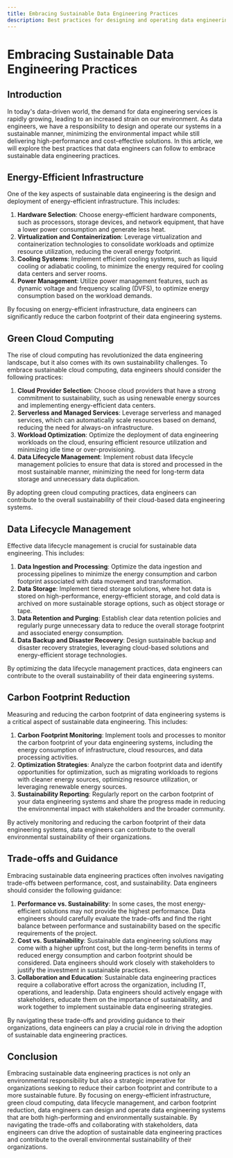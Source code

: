 ```yaml
---
title: Embracing Sustainable Data Engineering Practices
description: Best practices for designing and operating data engineering systems with a focus on sustainability
---
```


# Embracing Sustainable Data Engineering Practices

## Introduction

In today's data-driven world, the demand for data engineering services is rapidly growing, leading to an increased strain on our environment. As data engineers, we have a responsibility to design and operate our systems in a sustainable manner, minimizing the environmental impact while still delivering high-performance and cost-effective solutions. In this article, we will explore the best practices that data engineers can follow to embrace sustainable data engineering practices.

## Energy-Efficient Infrastructure

One of the key aspects of sustainable data engineering is the design and deployment of energy-efficient infrastructure. This includes:

1. **Hardware Selection**: Choose energy-efficient hardware components, such as processors, storage devices, and network equipment, that have a lower power consumption and generate less heat.
2. **Virtualization and Containerization**: Leverage virtualization and containerization technologies to consolidate workloads and optimize resource utilization, reducing the overall energy footprint.
3. **Cooling Systems**: Implement efficient cooling systems, such as liquid cooling or adiabatic cooling, to minimize the energy required for cooling data centers and server rooms.
4. **Power Management**: Utilize power management features, such as dynamic voltage and frequency scaling (DVFS), to optimize energy consumption based on the workload demands.

By focusing on energy-efficient infrastructure, data engineers can significantly reduce the carbon footprint of their data engineering systems.

## Green Cloud Computing

The rise of cloud computing has revolutionized the data engineering landscape, but it also comes with its own sustainability challenges. To embrace sustainable cloud computing, data engineers should consider the following practices:

1. **Cloud Provider Selection**: Choose cloud providers that have a strong commitment to sustainability, such as using renewable energy sources and implementing energy-efficient data centers.
2. **Serverless and Managed Services**: Leverage serverless and managed services, which can automatically scale resources based on demand, reducing the need for always-on infrastructure.
3. **Workload Optimization**: Optimize the deployment of data engineering workloads on the cloud, ensuring efficient resource utilization and minimizing idle time or over-provisioning.
4. **Data Lifecycle Management**: Implement robust data lifecycle management policies to ensure that data is stored and processed in the most sustainable manner, minimizing the need for long-term data storage and unnecessary data duplication.

By adopting green cloud computing practices, data engineers can contribute to the overall sustainability of their cloud-based data engineering systems.

## Data Lifecycle Management

Effective data lifecycle management is crucial for sustainable data engineering. This includes:

1. **Data Ingestion and Processing**: Optimize the data ingestion and processing pipelines to minimize the energy consumption and carbon footprint associated with data movement and transformation.
2. **Data Storage**: Implement tiered storage solutions, where hot data is stored on high-performance, energy-efficient storage, and cold data is archived on more sustainable storage options, such as object storage or tape.
3. **Data Retention and Purging**: Establish clear data retention policies and regularly purge unnecessary data to reduce the overall storage footprint and associated energy consumption.
4. **Data Backup and Disaster Recovery**: Design sustainable backup and disaster recovery strategies, leveraging cloud-based solutions and energy-efficient storage technologies.

By optimizing the data lifecycle management practices, data engineers can contribute to the overall sustainability of their data engineering systems.

## Carbon Footprint Reduction

Measuring and reducing the carbon footprint of data engineering systems is a critical aspect of sustainable data engineering. This includes:

1. **Carbon Footprint Monitoring**: Implement tools and processes to monitor the carbon footprint of your data engineering systems, including the energy consumption of infrastructure, cloud resources, and data processing activities.
2. **Optimization Strategies**: Analyze the carbon footprint data and identify opportunities for optimization, such as migrating workloads to regions with cleaner energy sources, optimizing resource utilization, or leveraging renewable energy sources.
3. **Sustainability Reporting**: Regularly report on the carbon footprint of your data engineering systems and share the progress made in reducing the environmental impact with stakeholders and the broader community.

By actively monitoring and reducing the carbon footprint of their data engineering systems, data engineers can contribute to the overall environmental sustainability of their organizations.

## Trade-offs and Guidance

Embracing sustainable data engineering practices often involves navigating trade-offs between performance, cost, and sustainability. Data engineers should consider the following guidance:

1. **Performance vs. Sustainability**: In some cases, the most energy-efficient solutions may not provide the highest performance. Data engineers should carefully evaluate the trade-offs and find the right balance between performance and sustainability based on the specific requirements of the project.
2. **Cost vs. Sustainability**: Sustainable data engineering solutions may come with a higher upfront cost, but the long-term benefits in terms of reduced energy consumption and carbon footprint should be considered. Data engineers should work closely with stakeholders to justify the investment in sustainable practices.
3. **Collaboration and Education**: Sustainable data engineering practices require a collaborative effort across the organization, including IT, operations, and leadership. Data engineers should actively engage with stakeholders, educate them on the importance of sustainability, and work together to implement sustainable data engineering strategies.

By navigating these trade-offs and providing guidance to their organizations, data engineers can play a crucial role in driving the adoption of sustainable data engineering practices.

## Conclusion

Embracing sustainable data engineering practices is not only an environmental responsibility but also a strategic imperative for organizations seeking to reduce their carbon footprint and contribute to a more sustainable future. By focusing on energy-efficient infrastructure, green cloud computing, data lifecycle management, and carbon footprint reduction, data engineers can design and operate data engineering systems that are both high-performing and environmentally sustainable. By navigating the trade-offs and collaborating with stakeholders, data engineers can drive the adoption of sustainable data engineering practices and contribute to the overall environmental sustainability of their organizations.